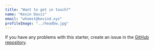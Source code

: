 ```yaml
---
title: "Want to get in touch?"
name: "Kevin Davis"
email: "whomst@kevind.xyz"
profileImage: "../headbw.jpg"
---
```


If you have any problems with this starter, create an issue in the <a href="https://github.com/konstantinmuenster/gatsby-starter-portfolio-minimal" target="_blank" rel="nofollow noopener noreferrer" aria-label="External Link"><Underlining color={Theme.colors.tertiary} hoverColor={Theme.colors.secondary}>GitHub repository</Underlining></a>.